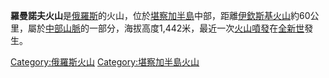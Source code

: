 '''羅曼諾夫火山'''是[[俄羅斯|俄羅斯]]的火山，位於[[堪察加半島|堪察加半島]]中部，距離[[伊欽斯基火山|伊欽斯基火山]]約60公里，屬於[[中部山脈|中部山脈]]的一部分，海拔高度1,442米，最近一次[[火山噴發|火山噴發]]在[[全新世|全新世]]發生。

{{Russia-geo-stub}}
[[Category:俄羅斯火山|Category:俄羅斯火山]]
[[Category:堪察加半島火山|Category:堪察加半島火山]]